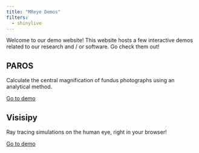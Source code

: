 ```yaml
---
title: "MReye Demos"
filters:
  - shinylive
---
```


Welcome to our demo website!
This website hosts a few interactive demos related to our research and / or software.
Go check them out!

::: {.grid}

::: {.g-col-6 .card .card-body}
## PAROS

Calculate the central magnification of fundus photographs using an analytical method.

[Go to demo](paros/index.qmd){.btn .btn-outline-primary .btn role="button"}
:::

::: {.g-col-6 .card .card-body}
## Visisipy

Ray tracing simulations on the human eye, right in your browser!

[Go to demo](visisipy/index.qmd){.btn .btn-outline-primary .btn role="button"}
:::

:::